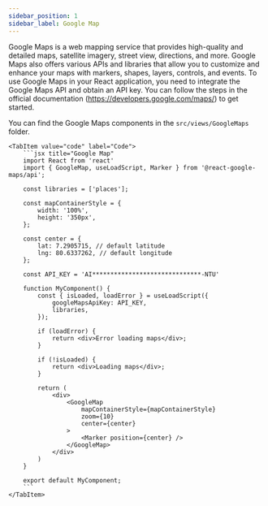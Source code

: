 ```yaml
---
sidebar_position: 1
sidebar_label: Google Map
---
```


Google Maps is a web mapping service that provides high-quality and detailed maps, satellite imagery, street view, directions, and more. Google Maps also offers various APIs and libraries that allow you to customize and enhance your maps with markers, shapes, layers, controls, and events.
To use Google Maps in your React application, you need to integrate the Google Maps API and obtain an API key. You can follow the steps in the official documentation (https://developers.google.com/maps/) to get started.

You can find the Google Maps components in the `src/views/GoogleMaps` folder.


<Tabs>
    <TabItem value="preview" label="Preview">
        <CodePreview>
            <Google />
        </CodePreview>
    </TabItem>
    
    <TabItem value="code" label="Code">
        ```jsx title="Google Map"
        import React from 'react'
        import { GoogleMap, useLoadScript, Marker } from '@react-google-maps/api';

        const libraries = ['places'];

        const mapContainerStyle = {
            width: '100%',
            height: '350px',
        };

        const center = {
            lat: 7.2905715, // default latitude
            lng: 80.6337262, // default longitude
        };

        const API_KEY = 'AI******************************-NTU'

        function MyComponent() {
            const { isLoaded, loadError } = useLoadScript({
                googleMapsApiKey: API_KEY,
                libraries,
            });
            
            if (loadError) {
                return <div>Error loading maps</div>;
            }
            
            if (!isLoaded) {
                return <div>Loading maps</div>;
            }

            return (
                <div>
                    <GoogleMap
                        mapContainerStyle={mapContainerStyle}
                        zoom={10}
                        center={center}
                    >
                        <Marker position={center} />
                    </GoogleMap>
                </div>
            )
        }

        export default MyComponent;
        ```
    </TabItem>
</Tabs>





